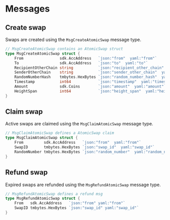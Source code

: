 



# Messages

## Create swap

Swaps are created using the `MsgCreateAtomicSwap` message type.

```go
// MsgCreateAtomicSwap contains an AtomicSwap struct
type MsgCreateAtomicSwap struct {
	From                sdk.AccAddress   `json:"from"  yaml:"from"`
	To                  sdk.AccAddress   `json:"to"  yaml:"to"`
	RecipientOtherChain string           `json:"recipient_other_chain"  yaml:"recipient_other_chain"`
	SenderOtherChain    string           `json:"sender_other_chain"  yaml:"sender_other_chain"`
	RandomNumberHash    tmbytes.HexBytes `json:"random_number_hash"  yaml:"random_number_hash"`
	Timestamp           int64            `json:"timestamp"  yaml:"timestamp"`
	Amount              sdk.Coins        `json:"amount"  yaml:"amount"`
	HeightSpan          int64            `json:"height_span"  yaml:"height_span"`
}
```

## Claim swap

Active swaps are claimed using the `MsgClaimAtomicSwap` message type.

```go
// MsgClaimAtomicSwap defines a AtomicSwap claim
type MsgClaimAtomicSwap struct {
	From         sdk.AccAddress   `json:"from"  yaml:"from"`
	SwapID       tmbytes.HexBytes `json:"swap_id"  yaml:"swap_id"`
	RandomNumber tmbytes.HexBytes `json:"random_number"  yaml:"random_number"`
}
```

## Refund swap

Expired swaps are refunded using the `MsgRefundAtomicSwap` message type.

```go
// MsgRefundAtomicSwap defines a refund msg
type MsgRefundAtomicSwap struct {
	From   sdk.AccAddress   `json:"from" yaml:"from"`
	SwapID tmbytes.HexBytes `json:"swap_id" yaml:"swap_id"`
}
```
